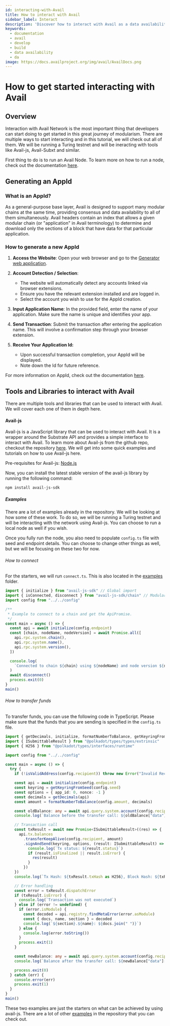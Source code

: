 ```yaml
---
id: interacting-with-Avail
title: How to interact with Avail
sidebar_label: Interact
description: 'Discover how to interact with Avail as a data availability layer.'
keywords:
  - documentation
  - avail
  - develop
  - build
  - data availability
  - da
image: https://docs.availproject.org/img/avail/AvailDocs.png
---
```


# How to get started interacting with Avail

## Overview

Interaction with Avail Network is the most important thing that developers can start doing to get started in this great journey of modularism. There are multiple ways to start interacting and in this tutorial, we will check out all of them. We will be running a Turing testnet and will be ineracting with tools like Avail-js, Avail-Subxt and similar.

First thing to do is to run an Avail Node. To learn more on how to run a node, check out the documentation [<ins>here</ins>](/docs/operate-a-node/run-a-full-node/full-node).

## Generating an AppId  

### What is an AppId?

As a general-purpose base layer, Avail is designed to support many modular chains at the same time, providing consensus and data availability to all of them simultaneously. Avail headers contain an index that allows a given modular chain (or "application" in Avail terminology) to determine and download only the sections of a block that have data for that particular application.

### How to generate a new AppId

1. **Access the Website**: Open your web browser and go to the [<ins>Generator web application</ins>](https://app-id-gen.vercel.app/).

1. **Account Detection / Selection**:
   - The website will automatically detect any accounts linked via browser extensions.
   - Ensure you have the relevant extension installed and are logged in.
   - Select the account you wish to use for the AppId creation.

1. **Input Application Name**: In the provided field, enter the name of your application. Make sure the name is unique and identifies your app.

1. **Send Transaction**: Submit the transaction after entering the application name. This will involve a confirmation step through your browser extension.

1. **Receive Your Application Id:**
   - Upon successful transaction completion, your AppId will be displayed.
   - Note down the Id for future reference.

For more information on AppId, check out the documentation [<ins>here</ins>](/docs/end-user-guide/app-id).

## Tools and Libraries to interact with Avail

There are multiple tools and libraries that can be used to interact with Avail. We will cover each one of them in depth here.

#### Avail-js

Avail-js is a JavaScript library that can be used to interact with Avail. It is a wrapper around the Substrate API and provides a simple interface to interact with Avail. To learn more about Avail-js from the github repo, checkout the repository [<ins>here</ins>](https://github.com/availproject/avail/tree/main/avail-js). We will get into some quick examples and tutorials on how to use Avail-js here.

Pre-requisites for Avail-js:
[Node.js](https://nodejs.org/en/download/)

Now, you can install the latest stable version of the avail-js library by running the following command:

```bash
npm install avail-js-sdk
```

##### Examples

There are a lot of examples already in the repository. We will be looking at how some of these work. To do so, we will be running a Turing testnet and will be interacting with the network using Avail-js. You can choose to run a local node as well if you wish.

Once you fully run the node, you also need to populate `config.ts` file with seed and endpoint details. You can choose to change other things as well, but we will be focusing on these two for now.

###### How to connect

For the starters, we will run `connect.ts`. This is also located in the [examples](https://github.com/availproject/avail/blob/main/avail-js/examples/node-examples/src/connect.ts) folder. <br /> 


```typescript
import { initialize } from "avail-js-sdk" // Global import
import { isConnected, disconnect } from "avail-js-sdk/chain" // Modular import
import config from "../../config"

/**
 * Example to connect to a chain and get the ApiPromise.
 */
const main = async () => {
  const api = await initialize(config.endpoint)
  const [chain, nodeName, nodeVersion] = await Promise.all([
    api.rpc.system.chain(),
    api.rpc.system.name(),
    api.rpc.system.version(),
  ])

  console.log(
    `Connected to chain ${chain} using ${nodeName} and node version ${nodeVersion} - is connected: ${isConnected()}`,
  )
  await disconnect()
  process.exit(0)
}
main()
```


###### How to transfer funds

To transfer funds, you can use the following code in TypeScript. Please make sure that the funds that you are sending is specified in the `config.ts` file.  

```typescript
import { getDecimals, initialize, formatNumberToBalance, getKeyringFromSeed, isValidAddress } from "avail-js-sdk"
import { ISubmittableResult } from "@polkadot/types/types/extrinsic"
import { H256 } from "@polkadot/types/interfaces/runtime"

import config from "../../config"

const main = async () => {
  try {
    if (!isValidAddress(config.recipient)) throw new Error("Invalid Recipient")

    const api = await initialize(config.endpoint)
    const keyring = getKeyringFromSeed(config.seed)
    const options = { app_id: 0, nonce: -1 }
    const decimals = getDecimals(api)
    const amount = formatNumberToBalance(config.amount, decimals)

    const oldBalance: any = await api.query.system.account(config.recipient)
    console.log(`Balance before the transfer call: ${oldBalance["data"]["free"].toHuman()}`)

    // Transaction call
    const txResult = await new Promise<ISubmittableResult>((res) => {
      api.tx.balances
        .transferKeepAlive(config.recipient, amount)
        .signAndSend(keyring, options, (result: ISubmittableResult) => {
          console.log(`Tx status: ${result.status}`)
          if (result.isFinalized || result.isError) {
            res(result)
          }
        })
    })
    console.log(`Tx Hash: ${txResult.txHash as H256}, Block Hash: ${txResult.status.asFinalized as H256}`)

    // Error handling
    const error = txResult.dispatchError
    if (txResult.isError) {
      console.log(`Transaction was not executed`)
    } else if (error != undefined) {
      if (error.isModule) {
        const decoded = api.registry.findMetaError(error.asModule)
        const { docs, name, section } = decoded
        console.log(`${section}.${name}: ${docs.join(" ")}`)
      } else {
        console.log(error.toString())
      }
      process.exit(1)
    }

    const newBalance: any = await api.query.system.account(config.recipient)
    console.log(`Balance after the transfer call: ${newBalance["data"]["free"].toHuman()}`)

    process.exit(0)
  } catch (err) {
    console.error(err)
    process.exit(1)
  }
}
main()
```

These two examples are just the starters on what can be achieved by using avail-js. There are a lot of other [examples](https://github.com/availproject/avail/tree/main/avail-js/examples/node-examples) in the repository that you can check out.


